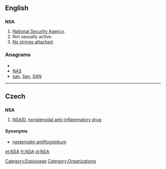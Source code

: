 {{also|-nsa|-nsä}}
==English==

==={{initialism}}===
'''NSA'''

# [[w:National Security Agency|National Security Agency]].
# Not sexually active.
# [[no strings attached|No strings attached]].

===Anagrams===
* {{alphagram|[[ans.#English|ans.]]}} 
* [[NAS#English|NAS]]
* [[san#English|san]], [[San#English|San]], [[SAN#English|SAN]]

[[Category:Espionage]]

----

==Czech==

==={{acronym|Czech}}===
'''NSA'''

# [[NSAID]], [[nonsteroidal anti-inflammatory drug]]

====Synonyms====
* [[nesteroidní antiflogistikum]] {{n}}

[[Category:Organizations]]

[[et:NSA]]
[[fr:NSA]]
[[pl:NSA]]